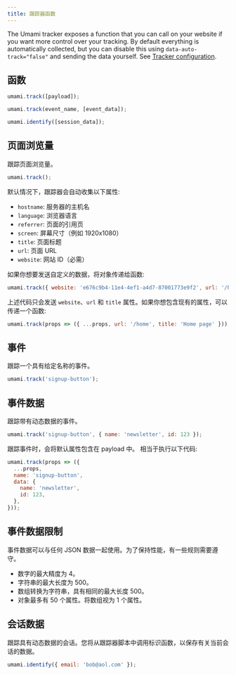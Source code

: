 ```yaml
---
title: 跟踪器函数
---
```


The Umami tracker exposes a function that you can call on your website if you want
more control over your tracking. By default everything is automatically collected, but you can
disable this using `data-auto-track="false"` and sending the data yourself.
See [Tracker configuration](/docs/tracker-configuration).

## 函数

```js
umami.track([payload]);

umami.track(event_name, [event_data]);

umami.identify([session_data]);
```

## 页面浏览量

跟踪页面浏览量。

```js
umami.track();
```

默认情况下，跟踪器会自动收集以下属性:

- `hostname`: 服务器的主机名
- `language`: 浏览器语言
- `referrer`: 页面的引用页
- `screen`: 屏幕尺寸（例如 1920x1080）
- `title`: 页面标题
- `url`: 页面 URL
- `website`: 网站 ID（必需）

如果你想要发送自定义的数据，将对象传递给函数:

```js
umami.track({ website: 'e676c9b4-11e4-4ef1-a4d7-87001773e9f2', url: '/home', title: 'Home page' });
```

上述代码只会发送 `website`、`url` 和 `title` 属性。如果你想包含现有的属性，可以传递一个函数:

```js
umami.track(props => ({ ...props, url: '/home', title: 'Home page' }));
```

## 事件

跟踪一个具有给定名称的事件。

```js
umami.track('signup-button');
```

## 事件数据

跟踪带有动态数据的事件。

```js
umami.track('signup-button', { name: 'newsletter', id: 123 });
```

跟踪事件时，会将默认属性包含在 payload 中。
相当于执行以下代码:

```js
umami.track(props => ({
  ...props,
  name: 'signup-button',
  data: {
    name: 'newsletter',
    id: 123,
  },
}));
```

## 事件数据限制

事件数据可以与任何 JSON 数据一起使用。为了保持性能，有一些规则需要遵守。

- 数字的最大精度为 4。
- 字符串的最大长度为 500。
- 数组转换为字符串，具有相同的最大长度 500。
- 对象最多有 50 个属性。将数组视为 1 个属性。

## 会话数据

跟踪具有动态数据的会话。您将从跟踪器脚本中调用标识函数，以保存有关当前会话的数据。

```js
umami.identify({ email: 'bob@aol.com' });
```
